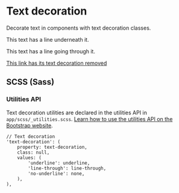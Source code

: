 
<Meta title='Utilities/Typography/Text decoration' />


# Text decoration

Decorate text in components with text decoration classes.

<Canvas>
<div>
	<p class="underline">This text has a line underneath it.</p>
	<p class="line-through">This text has a line going through it.</p>
	<a href="#" class="no-underline">This link has its text decoration removed</a>
</div>
</Canvas>

## SCSS (Sass)

### Utilities API

Text decoration utilities are declared in the utilities API in `app/scss/_utilities.scss`.
[Learn how to use the utilities API on the Bootstrap website](https://getbootstrap.com/docs/5.1/utilities/api/#using-the-api).

```
// Text decoration
'text-decoration': (
	property: text-decoration,
	class: null,
	values: (
		'underline': underline,
		'line-through': line-through,
		'no-underline': none,
	),
),
```
